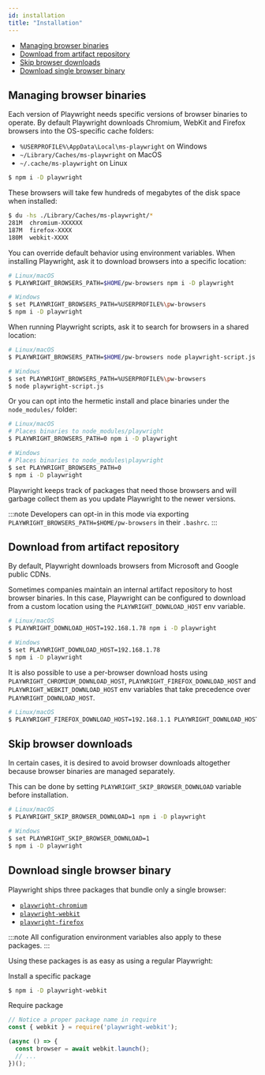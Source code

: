 ```yaml
---
id: installation
title: "Installation"
---
```


- [Managing browser binaries](#managing-browser-binaries)
- [Download from artifact repository](#download-from-artifact-repository)
- [Skip browser downloads](#skip-browser-downloads)
- [Download single browser binary](#download-single-browser-binary)

## Managing browser binaries

Each version of Playwright needs specific versions of browser binaries to operate. By default Playwright downloads Chromium, WebKit and Firefox browsers into the OS-specific cache folders:
- `%USERPROFILE%\AppData\Local\ms-playwright` on Windows
- `~/Library/Caches/ms-playwright` on MacOS
- `~/.cache/ms-playwright` on Linux

```sh
$ npm i -D playwright
```

These browsers will take few hundreds of megabytes of the disk space when installed:

```sh
$ du -hs ./Library/Caches/ms-playwright/*
281M  chromium-XXXXXX
187M  firefox-XXXX
180M  webkit-XXXX
```

You can override default behavior using environment variables. When installing Playwright, ask it to download browsers into a specific location:

```sh
# Linux/macOS
$ PLAYWRIGHT_BROWSERS_PATH=$HOME/pw-browsers npm i -D playwright

# Windows
$ set PLAYWRIGHT_BROWSERS_PATH=%USERPROFILE%\pw-browsers
$ npm i -D playwright
```

When running Playwright scripts, ask it to search for browsers in a shared location:

```sh
# Linux/macOS
$ PLAYWRIGHT_BROWSERS_PATH=$HOME/pw-browsers node playwright-script.js

# Windows
$ set PLAYWRIGHT_BROWSERS_PATH=%USERPROFILE%\pw-browsers
$ node playwright-script.js
```

Or you can opt into the hermetic install and place binaries under the `node_modules/` folder:

```sh
# Linux/macOS
# Places binaries to node_modules/playwright
$ PLAYWRIGHT_BROWSERS_PATH=0 npm i -D playwright

# Windows
# Places binaries to node_modules\playwright
$ set PLAYWRIGHT_BROWSERS_PATH=0
$ npm i -D playwright
```

Playwright keeps track of packages that need those browsers and will garbage collect them as you update Playwright to the newer versions.

:::note
Developers can opt-in in this mode via exporting `PLAYWRIGHT_BROWSERS_PATH=$HOME/pw-browsers` in their `.bashrc`.
:::

## Download from artifact repository

By default, Playwright downloads browsers from Microsoft and Google public CDNs.

Sometimes companies maintain an internal artifact repository to host browser binaries. In this case, Playwright can be configured to download from a custom location using the `PLAYWRIGHT_DOWNLOAD_HOST` env variable.

```sh
# Linux/macOS
$ PLAYWRIGHT_DOWNLOAD_HOST=192.168.1.78 npm i -D playwright

# Windows
$ set PLAYWRIGHT_DOWNLOAD_HOST=192.168.1.78
$ npm i -D playwright
```

It is also possible to use a per-browser download hosts using `PLAYWRIGHT_CHROMIUM_DOWNLOAD_HOST`, `PLAYWRIGHT_FIREFOX_DOWNLOAD_HOST` and `PLAYWRIGHT_WEBKIT_DOWNLOAD_HOST` env variables that take precedence over `PLAYWRIGHT_DOWNLOAD_HOST`.

```sh
# Linux/macOS
$ PLAYWRIGHT_FIREFOX_DOWNLOAD_HOST=192.168.1.1 PLAYWRIGHT_DOWNLOAD_HOST=192.168.1.78 npm i -D playwright
```

## Skip browser downloads

In certain cases, it is desired to avoid browser downloads altogether because browser binaries are managed separately.

This can be done by setting `PLAYWRIGHT_SKIP_BROWSER_DOWNLOAD` variable before installation.

```sh
# Linux/macOS
$ PLAYWRIGHT_SKIP_BROWSER_DOWNLOAD=1 npm i -D playwright

# Windows
$ set PLAYWRIGHT_SKIP_BROWSER_DOWNLOAD=1
$ npm i -D playwright
```

## Download single browser binary

Playwright ships three packages that bundle only a single browser:
- [`playwright-chromium`](https://www.npmjs.com/package/playwright-chromium)
- [`playwright-webkit`](https://www.npmjs.com/package/playwright-webkit)
- [`playwright-firefox`](https://www.npmjs.com/package/playwright-firefox)

:::note
All configuration environment variables also apply to these packages.
:::

Using these packages is as easy as using a regular Playwright:

Install a specific package

```sh
$ npm i -D playwright-webkit
```

Require package

```js
// Notice a proper package name in require
const { webkit } = require('playwright-webkit');

(async () => {
  const browser = await webkit.launch();
  // ...
})();
```


[Accessibility]: ./api/class-accessibility.mdx "Accessibility"
[Android]: ./api/class-android.mdx "Android"
[AndroidDevice]: ./api/class-androiddevice.mdx "AndroidDevice"
[AndroidInput]: ./api/class-androidinput.mdx "AndroidInput"
[AndroidSocket]: ./api/class-androidsocket.mdx "AndroidSocket"
[AndroidWebView]: ./api/class-androidwebview.mdx "AndroidWebView"
[Browser]: ./api/class-browser.mdx "Browser"
[BrowserContext]: ./api/class-browsercontext.mdx "BrowserContext"
[BrowserServer]: ./api/class-browserserver.mdx "BrowserServer"
[BrowserType]: ./api/class-browsertype.mdx "BrowserType"
[CDPSession]: ./api/class-cdpsession.mdx "CDPSession"
[ChromiumBrowser]: ./api/class-chromiumbrowser.mdx "ChromiumBrowser"
[ChromiumBrowserContext]: ./api/class-chromiumbrowsercontext.mdx "ChromiumBrowserContext"
[ChromiumCoverage]: ./api/class-chromiumcoverage.mdx "ChromiumCoverage"
[ConsoleMessage]: ./api/class-consolemessage.mdx "ConsoleMessage"
[Dialog]: ./api/class-dialog.mdx "Dialog"
[Download]: ./api/class-download.mdx "Download"
[Electron]: ./api/class-electron.mdx "Electron"
[ElectronApplication]: ./api/class-electronapplication.mdx "ElectronApplication"
[ElementHandle]: ./api/class-elementhandle.mdx "ElementHandle"
[FileChooser]: ./api/class-filechooser.mdx "FileChooser"
[FirefoxBrowser]: ./api/class-firefoxbrowser.mdx "FirefoxBrowser"
[Frame]: ./api/class-frame.mdx "Frame"
[JSHandle]: ./api/class-jshandle.mdx "JSHandle"
[Keyboard]: ./api/class-keyboard.mdx "Keyboard"
[Logger]: ./api/class-logger.mdx "Logger"
[Mouse]: ./api/class-mouse.mdx "Mouse"
[Page]: ./api/class-page.mdx "Page"
[Playwright]: ./api/class-playwright.mdx "Playwright"
[Request]: ./api/class-request.mdx "Request"
[Response]: ./api/class-response.mdx "Response"
[Route]: ./api/class-route.mdx "Route"
[Selectors]: ./api/class-selectors.mdx "Selectors"
[TimeoutError]: ./api/class-timeouterror.mdx "TimeoutError"
[Touchscreen]: ./api/class-touchscreen.mdx "Touchscreen"
[Video]: ./api/class-video.mdx "Video"
[WebKitBrowser]: ./api/class-webkitbrowser.mdx "WebKitBrowser"
[WebSocket]: ./api/class-websocket.mdx "WebSocket"
[Worker]: ./api/class-worker.mdx "Worker"
[Element]: https://developer.mozilla.org/en-US/docs/Web/API/element "Element"
[Evaluation Argument]: ./core-concepts.mdx#evaluationargument "Evaluation Argument"
[Promise]: https://developer.mozilla.org/en-US/docs/Web/JavaScript/Reference/Global_Objects/Promise "Promise"
[iterator]: https://developer.mozilla.org/en-US/docs/Web/JavaScript/Reference/Iteration_protocols "Iterator"
[origin]: https://developer.mozilla.org/en-US/docs/Glossary/Origin "Origin"
[selector]: https://developer.mozilla.org/en-US/docs/Web/CSS/CSS_Selectors "selector"
[Serializable]: https://developer.mozilla.org/en-US/docs/Web/JavaScript/Reference/Global_Objects/JSON/stringify#Description "Serializable"
[UIEvent.detail]: https://developer.mozilla.org/en-US/docs/Web/API/UIEvent/detail "UIEvent.detail"
[UnixTime]: https://en.wikipedia.org/wiki/Unix_time "Unix Time"
[xpath]: https://developer.mozilla.org/en-US/docs/Web/XPath "xpath"

[Array]: https://developer.mozilla.org/en-US/docs/Web/JavaScript/Reference/Global_Objects/Array "Array"
[boolean]: https://developer.mozilla.org/en-US/docs/Web/JavaScript/Data_structures#Boolean_type "Boolean"
[Buffer]: https://nodejs.org/api/buffer.html#buffer_class_buffer "Buffer"
[ChildProcess]: https://nodejs.org/api/child_process.html "ChildProcess"
[Error]: https://nodejs.org/api/errors.html#errors_class_error "Error"
[EventEmitter]: https://nodejs.org/api/events.html#events_class_eventemitter "EventEmitter"
[function]: https://developer.mozilla.org/en-US/docs/Web/JavaScript/Reference/Global_Objects/Function "Function"
[Map]: https://developer.mozilla.org/en-US/docs/Web/JavaScript/Reference/Global_Objects/Map "Map"
[null]: https://developer.mozilla.org/en-US/docs/Web/JavaScript/Reference/Global_Objects/null "null"
[number]: https://developer.mozilla.org/en-US/docs/Web/JavaScript/Data_structures#Number_type "Number"
[Object]: https://developer.mozilla.org/en-US/docs/Web/JavaScript/Reference/Global_Objects/Object "Object"
[Promise]: https://developer.mozilla.org/en-US/docs/Web/JavaScript/Reference/Global_Objects/Promise "Promise"
[Readable]: https://nodejs.org/api/stream.html#stream_class_stream_readable "Readable"
[RegExp]: https://developer.mozilla.org/en-US/docs/Web/JavaScript/Reference/Global_Objects/RegExp "RegExp"
[string]: https://developer.mozilla.org/en-US/docs/Web/JavaScript/Data_structures#String_type "string"
[URL]: https://nodejs.org/api/url.html "URL"